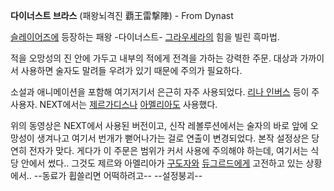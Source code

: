 {{{#!html
<iframe width="420" height="315" src="http://www.youtube.com/embed/oUn7in1cJ1A" frameborder="0" allowfullscreen></iframe>}}}


'''다이너스트 브라스''' (패왕뇌격진 覇王雷撃陣) - From Dynast 

[[슬레이어즈]]에 등장하는 패왕 -다이너스트- [[그라우세라]]의 힘을 빌린 흑마법.

적을 오망성의 진 안에 가두고 내부의 적에게 전격을 가하는 강력한 주문. 대상과 가까이서 사용하면 술자도 말려들 우려가 있기 때문에 주의가 필요하다. 

소설과 애니메이션을 포함해 여기저기서 은근히 자주 사용되었다. [[리나 인버스]] 등이 주 사용자. NEXT에서는 [[제르가디스]]나 [[아멜리아]]도 사용했다.

위의 동영상은 NEXT에서 사용된 버전이고, 신작 레볼루션에서는 술자의 바로 앞에 오망성이 생겨나고 여기서 번개가 뻗어나가는 걸로 연출이 변경되었다. 본작 설정상은 당연히 전자가 맞다. 게다가 이 주문은 범위가 커서 사용에 주의해야 하는데, 여기서는 식당 안에서 썼다.. 그것도 제르와 아멜리아가 [[구도자]]와 [[듀그르드]]에게 고전하고 있는 상황에서.. --동료가 휩쓸리면 어떡하려고-- --설정붕괴--
